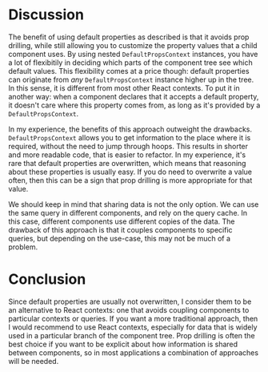 # Discussion

The benefit of using default properties as described is that it avoids prop drilling, while still allowing you to customize the property
values that a child component uses. By using nested `DefaultPropsContext` instances, you have a lot of flexibitily in deciding which parts
of the component tree see which default values.
This flexibility comes at a price though: default properties can originate from _any_ `DefaultPropsContext` instance higher up in the tree.
In this sense, it is different from most other React contexts. To put it in another way: when a component declares that it accepts a
default property, it doesn't care where this property comes from, as long as it's provided by a `DefaultPropsContext`.

In my experience, the benefits of this approach outweight the drawbacks. `DefaultPropsContext` allows you to get information
to the place where it is required, without the need to jump through hoops. This results in shorter and more readable code, that is
easier to refactor. In my experience, it's rare that default properties are overwritten, which means that reasoning about
these properties is usually easy. If you do need to overwrite a value often, then this can be a sign that prop drilling is more
appropriate for that value.

We should keep in mind that sharing data is not the only option. We can use the same query in different components,
and rely on the query cache. In this case, different components use different copies of the data. The drawback of this approach
is that it couples components to specific queries, but depending on the use-case, this may not be much of a problem.

# Conclusion

Since default properties are usually not overwritten, I consider them to be an alternative to React contexts: one that avoids
coupling components to particular contexts or queries. If you want a more traditional approach, then I would recommend to use React contexts, especially for data that is widely used in a particular branch of the component tree. Prop drilling is often the best
choice if you want to be explicit about how information is shared between components, so in most applications a combination of
approaches will be needed.
